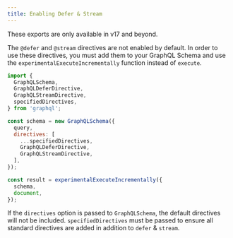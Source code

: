 ```yaml
---
title: Enabling Defer & Stream
---
```


 
<Callout type="info" emoji="ℹ️">
  These exports are only available in v17 and beyond.
</Callout>

The `@defer` and `@stream` directives are not enabled by default.
In order to use these directives, you must add them to your GraphQL Schema and
use the `experimentalExecuteIncrementally` function instead of `execute`.

```js
import {
  GraphQLSchema,
  GraphQLDeferDirective,
  GraphQLStreamDirective,
  specifiedDirectives,
} from 'graphql';

const schema = new GraphQLSchema({
  query,
  directives: [
    ...specifiedDirectives,
    GraphQLDeferDirective,
    GraphQLStreamDirective,
  ],
});

const result = experimentalExecuteIncrementally({
  schema,
  document,
});
```

If the `directives` option is passed to `GraphQLSchema`, the default directives will not be included. `specifiedDirectives` must be passed to ensure all standard directives are added in addition to `defer` & `stream`.

